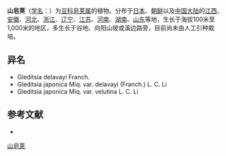{{Speciesbox
| name = 山皂荚
| status = 
| status_system = 
| image = Gleditsia japonica1.jpg
| genus = Gleditsia
| species = japonica
| authority = Miq.
* 山皂荚 ''G. j.'' var. ''japonica''
* [[绒毛皂荚|绒毛皂荚]] ''G. j.'' var. ''velutina''
}}

'''山皂荚'''（[[学名|学名]]：{{lang|la|''Gleditsia japonica''}}）为[[豆科|豆科]][[皂荚属|皂荚属]]的植物。分布于[[日本|日本]]、[[朝鲜|朝鲜]]以及[[中国大陆|中国大陆]]的[[江西|江西]]、[[安徽|安徽]]、[[河北|河北]]、[[浙江|浙江]]、[[辽宁|辽宁]]、[[江苏|江苏]]、[[河南|河南]]、[[湖南|湖南]]、[[山东|山东]]等地，生长于海拔100米至1,000米的地区，多生长于谷地、向阳山坡或溪边路旁，目前尚未由人工引种栽培。

== 异名 ==
* Gleditsia delavayi Franch.
* Gleditsia japonica Miq. var. delavayi (Franch.) L. C. Li
* Gleditsia japonica Miq. var. velutina L. C. Li

== 参考文献 ==
<div class="references-small">
* {{cite web| url =http://www.bioinfo.cn/db05/KmzwSpecies.php?action=view&id=2576| title =山皂荚（原变种）| work =《中国高等植物数据库全库》| publisher =中国科学院微生物研究所| author =昆明植物研究所| accessdate =2009-02-23| deadurl =yes| archiveurl =https://web.archive.org/web/20160305004818/http://www.bioinfo.cn/db05/KmzwSpecies.php?action=view&id=2576| archivedate =2016-03-05}}
</div>
{{Taxonbar|from=Q855963}}

[[Category:皂荚属|山皂荚]]


{{植物小作品}}